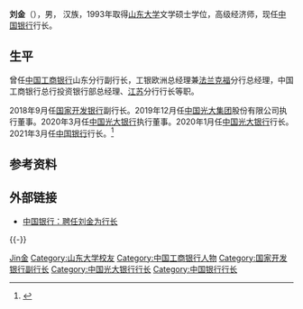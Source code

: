 {{Otheruses|subject=中华人民共和国银行家刘金|other=其他同名条目|刘金}}
{{Infobox officeholder
| 图像        = 
| 图像说明    = 
| 职务1       = [[中国银行|中国银行]]行长
| 就任日期1   = 2021年4月
| 卸任日期1   = 
| 前任1       = [[王江_(1963年)|王江]]
| 继任1       = 
| 职务2       = [[中国光大银行|中国光大银行]]行长
| 就任日期2   = 2020年1月
| 卸任日期2   = 2021年4月
| 前任2       = [[张金良|张金良]]
| 继任2       = 付万军
| 姓名        = 刘金
| 原名        = 
| 出生日期    = {{birth year and age|1967}}
| 出生地点    = {{CHN}}
| 逝世日期    = <!-- {{death date and age|}}（死亡在前，出生在后）{{death year and age| }} -->
| 逝世地点    = 
| 政党        = {{CPC}}
| 国籍        = {{PRC}}
| 父母        = 
| 配偶        = <!--{{marriage|姓名|}} -->
| 子女        = 
| 亲属        = 
| 信仰        = 
| 母校        = [[山东大学|山东大学]]
| 网站        = 
| 签名        = 
| 脚注        = 
}}
'''刘金'''（{{bd|1967年|catIdx=Liu刘金}}），男， 汉族，1993年取得[[山东大学|山东大学]]文学硕士学位，高级经济师，现任[[中国银行|中国银行]]行长。
 
== 生平 ==
曾任[[中国工商银行|中国工商银行]]山东分行副行长，工银欧洲总经理兼[[法兰克福|法兰克福]]分行总经理，中国工商银行总行投资银行部总经理、[[江苏省|江苏]]分行行长等职。 

2018年9月任[[国家开发银行|国家开发银行]]副行长。2019年12月任[[中国光大集团|中国光大集团]]股份有限公司执行董事。2020年3月任[[中国光大银行|中国光大银行]]执行董事。2020年1月任[[中国光大银行|中国光大银行]]行长。2021年3月任[[中国银行|中国银行]]行长。<ref>{{Cite web|title=刘金辞任光大银行行长 下一站任中国银行行长|url=http://finance.ce.cn/bank12/scroll/202103/16/t20210316_36386275.shtml|accessdate=2021-03-16|publisher=中国经济网|archive-date=2021-05-22|archive-url=https://web.archive.org/web/20210522184425/http://finance.ce.cn/bank12/scroll/202103/16/t20210316_36386275.shtml|dead-url=no}}</ref>
 
== 参考资料 ==
{{reflist}}
 
== 外部链接 ==
*[http://cs.com.cn/yh/04/202103/t20210316_6147534.html 中国银行：聘任刘金为行长] {{Wayback|url=http://cs.com.cn/yh/04/202103/t20210316_6147534.html |date=20210318071210 }}

{{-}}
{{s-start}}
{{s-bus}}
{{s-before|[[张金良|张金良]]}}
{{s-title|[[中国光大银行|中国光大银行]]行长|2020年–2021年}}
{{s-after|[[付万军|付万军]]}}
{{s-before|[[王江_(1963年)|王江]]}}
{{s-title|[[中国银行|中国银行]]行长|2021年–现在}}
{{s-inc}}
{{s-end}}
 
{{DEFAULTSORT:L刘}}
[[Category:刘姓|Jin金]]
[[Category:山东大学校友|Category:山东大学校友]]
[[Category:中国工商银行人物|Category:中国工商银行人物]]
[[Category:国家开发银行副行长|Category:国家开发银行副行长]]
[[Category:中国光大银行行长|Category:中国光大银行行长]]
[[Category:中国银行行长|Category:中国银行行长]]
